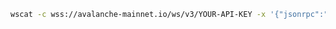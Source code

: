 
<Tabs>
  <TabItem value="WSS">

```bash
wscat -c wss://avalanche-mainnet.io/ws/v3/YOUR-API-KEY -x '{"jsonrpc":"2.0", "id": 1, "method": "eth_unsubscribe", "params": ["0x9cef478923ff08bf67fde6c64013158d"]}'
```

  </TabItem>
  
</Tabs>
